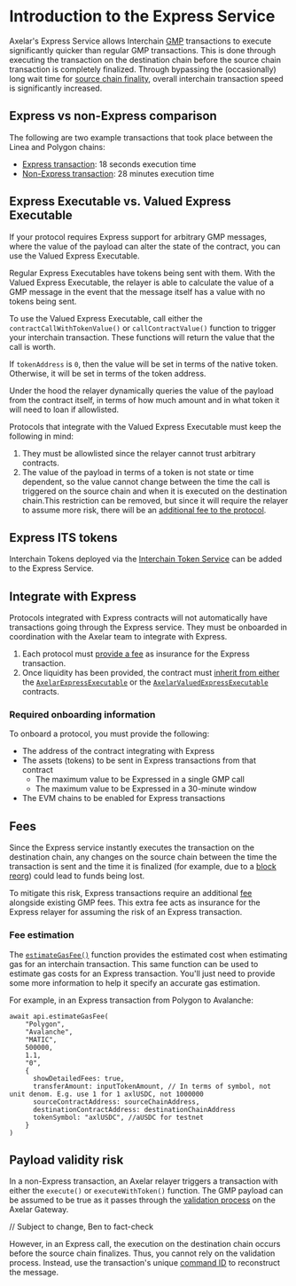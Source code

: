 # Introduction to the Express Service

Axelar's Express Service allows Interchain [GMP](https://docs.axelar.dev/dev/general-message-passing/overview) transactions to execute significantly quicker than regular GMP transactions. This is done through executing the transaction on the destination chain before the source chain transaction is completely finalized.  Through bypassing the (occasionally) long wait time for [source chain finality](https://docs.axelar.dev/learn/txduration), overall interchain transaction speed is significantly increased.

## Express vs non-Express comparison

The following are two example transactions that took place between the Linea and Polygon chains:

* [Express transaction](https://axelarscan.io/gmp/0x4dbf091ebf31157bf73995c0fb473f115888bd1f11793359807d543ada03f021:11): 18 seconds execution time
* [Non-Express transaction](https://axelarscan.io/gmp/0xc3653cda8535c59e0418b57250c504528a493dd5556fc4cb71b80f8c0a867e62:2): 28 minutes execution time

## Express Executable vs. Valued Express Executable

If your protocol requires Express support for arbitrary GMP messages, where the value of the payload can alter the state of the contract, you can use the Valued Express Executable.

Regular Express Executables have tokens being sent with them. With the Valued Express Executable, the relayer is able to calculate the value of a GMP message in the event that the message itself has a value with no tokens being sent. 

To use the Valued Express Executable, call either the `contractCallWithTokenValue()` or `callContractValue()` function to trigger your interchain transaction. These functions will return the value that the call is worth. 

If `tokenAddress` is `0`, then the value will be set in terms of the native token. Otherwise, it will be set in terms of the token address.

Under the hood the relayer dynamically queries the value of the payload from the contract itself, in terms of how much amount and in what token it will need to loan if allowlisted.

Protocols that integrate with the Valued Express Executable must keep the following in mind: 

1. They must be allowlisted since the relayer cannot trust arbitrary contracts.
2. The value of the payload in terms of a token is not state or time dependent, so the value cannot change between the time the call is triggered on the source chain and when it is executed on the destination chain.This restriction can be removed, but since it will require the relayer to assume more risk, there will be an [additional fee to the protocol](#fees).

## Express ITS tokens

Interchain Tokens deployed via the [Interchain Token Service](https://axelar.network/its) can be added to the Express Service.

## Integrate with Express

Protocols integrated with Express contracts will not automatically have transactions going through the Express service. They must be onboarded in coordination with the Axelar team to integrate with Express. 

1. Each protocol must [provide a fee](#fees) as insurance for the Express transaction.
2. Once liquidity has been provided, the contract must [inherit from either](#axelar-executable-vs-axelar-valued-express-executable) the [`AxelarExpressExecutable`](https://github.com/axelarnetwork/axelar-gmp-sdk-solidity/blob/main/contracts/express/AxelarExpressExecutable.sol) or the [`AxelarValuedExpressExecutable`](https://github.com/axelarnetwork/axelar-gmp-sdk-solidity/blob/main/contracts/express/AxelarValuedExpressExecutable.sol) contracts.

### Required onboarding information

To onboard a protocol, you must provide the following:

- The address of the contract integrating with Express
- The assets (tokens) to be sent in Express transactions from that contract
    - The maximum value to be Expressed in a single GMP call
    - The maximum value to be Expressed in a 30-minute window
- The EVM chains to be enabled for Express transactions

## Fees

Since the Express service instantly executes the transaction on the destination chain, any changes on the source chain between the time the transaction is sent and the time it is finalized (for example, due to a [block reorg](https://cointelegraph.com/explained/what-is-chain-reorganization-in-blockchain-technology)) could lead to funds being lost.

To mitigate this risk, Express transactions require an additional [fee](https://docs.axelar.dev/dev/reference/pricing#callcontractwithtokenexpress-gmp-express) alongside existing GMP fees. This extra fee acts as insurance for the Express relayer for assuming the risk of an Express transaction.

### Fee estimation

The [`estimateGasFee()`](https://docs.axelar.dev/dev/axelarjs-sdk/axelar-query-api#estimategasfee) function provides the estimated cost when estimating gas for an interchain transaction. This same function can be used to estimate gas costs for an Express transaction. You'll just need to provide some more information to help it specify an accurate gas estimation.

For example, in an Express transaction from Polygon to Avalanche:

```
await api.estimateGasFee(
    "Polygon",
    "Avalanche",
    "MATIC",
    500000,
    1.1,
    "0",
    {
      showDetailedFees: true,
      transferAmount: inputTokenAmount, // In terms of symbol, not unit denom. E.g. use 1 for 1 axlUSDC, not 1000000
      sourceContractAddress: sourceChainAddress,
      destinationContractAddress: destinationChainAddress
      tokenSymbol: "axlUSDC", //aUSDC for testnet
    } 
)
```

## Payload validity risk

In a non-Express transaction, an Axelar relayer triggers a transaction with either the `execute()` or `executeWithToken()` function. The GMP payload can be assumed to be true as it passes through the [validation process](https://github.com/axelarnetwork/axelar-cgp-solidity/blob/4d01eb6ea1b5413520d9ecab804f815103021148/contracts/AxelarGateway.sol#L233) on the Axelar Gateway.

// Subject to change, Ben to fact-check

However, in an Express call, the execution on the destination chain occurs before the source chain finalizes. Thus, you cannot rely on the validation process. Instead, use the transaction's unique [command ID](https://github.com/axelarnetwork/axelar-core/blob/main/docs/cli/axelard_query_evm_command.md) to reconstruct the message.



